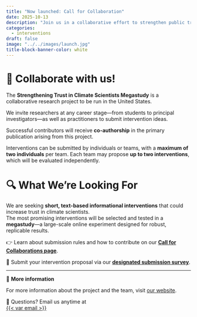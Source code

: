 ```yaml
---
title: "Now launched: Call for Collaboration"
date: 2025-10-13
description: "Join us in a collaborative effort to strengthen public trust in climate scientists in the United States!"
categories:
  - interventions
draft: false
image: "../../images/launch.jpg"
title-block-banner-color: white
---
```


# 🤝 Collaborate with us!

The **Strengthening Trust in Climate Scientists Megastudy** is a collaborative research project to be run in the United States.

We invite researchers at any career stage—from students to principal investigators—as well as practitioners to submit intervention ideas.

Successful contributors will receive **co-authorship** in the primary publication arising from this project.

Interventions can be submitted by individuals or teams, with a **maximum of two individuals** per team. Each team may propose **up to two interventions**, which will be evaluated independently.

# 🔍 What We’re Looking For

We are seeking **short, text-based informational interventions** that could increase trust in climate scientists.  
The most promising interventions will be selected and tested in a **megastudy**---a large-scale online experiment designed for robust, replicable results.

👉 Learn about submission rules and how to contribute on our [**Call for Collaborations page**](../../call_for_collaborations.qmd).

📝 Submit your intervention proposal via our [**designated submission survey**](https://stanforduniversity.qualtrics.com/jfe/form/SV_afM7nQCU4wucFTg). 

---

🔗 **More information**

For more information about the project and the team, visit  [our website](../../index.qmd).

💌 Questions? Email us anytime at  
[{{< var email >}}](mailto:{{< var email >}})





